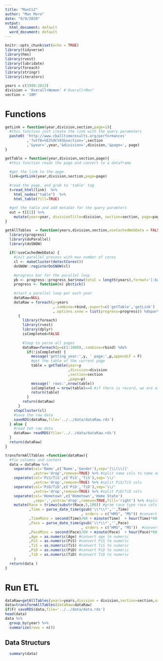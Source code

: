 ```yaml
---
title: "MaxCs2"
author: "Max Moro"
date: "9/9/2020"
output:
  html_document: default
  word_document: default
---
```


```r
knitr::opts_chunk$set(echo = TRUE)
library(tidyverse)
library(hms)
library(rvest)
library(lubridate)
library(foreach)
library(stringr)
library(iterators)

years = c(1999:2012)
division = 'Overall+Women' #'Overall+Men"
section = '10M' 

```

# Functions

```r
getLink = function(year,division,section,page=1){
  #this function just create the link with the query parameters 
  paste0( 'http://www.cballtimeresults.org/performances'
          ,'?utf8=%E2%9C%93&section=',section
          ,'&year=',year,'&division=',division,'&page=', page)
}

getTable = function(year,division,section,page){
  #this function reads the page and convert to a dataframe
  
  #get the link to the apge
  link=getLink(year,division,section,page=page)
  
  #read the page, and grab to 'table' tag
  t=read_html(link)  %>% 
    html_nodes("table")  %>% 
    html_table(fill=TRUE) 
  
  #get the table and add metadat for the query paramters
  out = t[[1]] %>%
    mutate(year=year, divisionTitle=division, section=section, page=page, link=link)
}

getAllTables  = function(years,division,section,useCachedWebData = FALSE){
  library(progress)
  library(doParallel)
  library(doSNOW)
  
  if(!useCachedWebData) {
    #init parallel process with max number of cores
    cl <- makeCluster(detectCores())
    doSNOW::registerDoSNOW(cl)
    
    #progress bar for the parallel loop
    pb <- progress::progress_bar$new(total = length(years),format='[:bar] :percent :eta')
    progress <- function(n) pb$tick()
    
    #start a parellel loop per each year
    dataRaw=NULL
    dataRaw = foreach(y=years
                      ,.combine=rbind,.export=c('getTable','getLink')
                      ,.options.snow = list(progress=progress)) %dopar%
      {
        library(foreach)
        library(rvest)
        library(dplyr)
        isCompleted=FALSE
        
        #loop to parse all pages
        dataRaw=foreach(p=c(1:1000),.combine=rbind) %do% 
          if(!isCompleted) {
            message('getting year:',y, ' page:',p,appendLF = F)
            #get the table of the current page
            table = getTable(year=y
                             ,division=division
                             ,section=section
                             ,page=p)
            message(' rows:',nrow(table))
            isCompleted = nrow(table)==0 #if there is record, we are at the last page, no need to read further
            return(table)
          }
        return(dataRaw)
      }
    stopCluster(cl)
    #save the raw data
    saveRDS(dataRaw,file='../../data/dataRaw.rds')
  } else {
    #read teh raw data
    dataRaw= readRDS(file='../../data/dataRaw.rds')
  }
  return(dataRaw)
}

transformAllTables =function(dataRaw){
  #fix columns and content
  data = dataRaw %>%
    separate(col='Name',c('Name','Gender'),sep='[\\(\\)]'
             ,extra='drop',remove=TRUE) %>% #split name cols to name and gender
    separate(col='PiS/TiS',c('PiS','TiS'),sep='\\/'
             ,extra='drop',remove=TRUE) %>% #split PiS/TiS cols
    separate(col='PiD/TiD',c('PiD','TiD'),sep='\\/'
             ,extra='drop',remove=TRUE) %>% #split PiD/TiD cols
    separate(col='Hometown',c('Hometown','Home State')
             ,sep=',',extra='drop',remove=TRUE,fill='right') %>% #split Hometown and state
    mutate(Race = trimws(substr(Race,5,100)) #gram race type race cols
           ,Time = parse_date_time(gsub('\\*\\*','',Time)
                                   , orders = c("HMS", "MS")) #convert time col to time format
           ,TimeMins = second(Time)/60 + minute(Time)  + hour(Time)*60  #convert time to minus
           ,Pace = parse_date_time(gsub('\\*\\*','',Pace)
                                   , orders = c("HMS", "MS"))  #convert pace col to time format
           ,PaceMins = second(Pace)/60 + minute(Pace)  + hour(Pace)*60  #convert pace time to mins
           ,Age = as.numeric(Age) #convert age to numeric
           ,PiS = as.numeric(PiS) #convert PiS to numeric
           ,TiS = as.numeric(TiS) #convert TiS to numeric
           ,PiD = as.numeric(PiD) #convert PiD to numeric
           ,TiD = as.numeric(TiD) #convert TiD to numeric
    )
  return(data )
}
```

# Run ETL

```r
dataRaw=getAllTables(years=years,division = division,section=section,useCachedWebData = TRUE)
data=transformAllTables(dataRaw=dataRaw)
if(F) saveRDS(data,file='../../data/data.rds')
head(data)
data %>%
  group_by(year) %>%
  summarize(rows = n())
```
## Data Structurs
```r
  summary(data)
```


